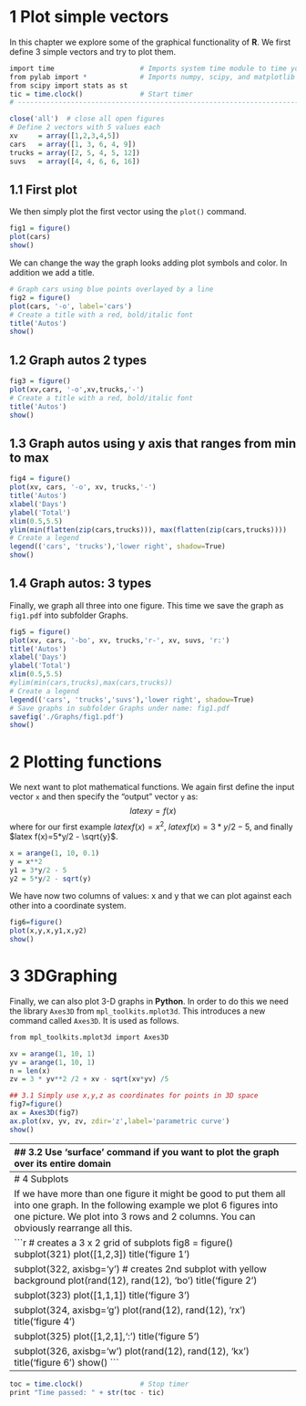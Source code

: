 # 1 Plot simple vectors

In this chapter we explore some of the graphical functionality of **R**. We first define 3 simple vectors and try to plot them.

```r
import time                     # Imports system time module to time your script
from pylab import *             # Imports numpy, scipy, and matplotlib etc.
from scipy import stats as st
tic = time.clock()              # Start timer
# -----------------------------------------------------------------------------

close('all')  # close all open figures
# Define 2 vectors with 5 values each
xv     = array([1,2,3,4,5])
cars   = array([1, 3, 6, 4, 9])
trucks = array([2, 5, 4, 5, 12])
suvs   = array([4, 4, 6, 6, 16])
```

## 1.1 First plot

We then simply plot the first vector using the ```plot()``` command.

```r
fig1 = figure()
plot(cars)
show()
```
We can change the way the graph looks adding plot symbols and color. In addition we add a title.

```r
# Graph cars using blue points overlayed by a line 
fig2 = figure()
plot(cars, '-o', label='cars')
# Create a title with a red, bold/italic font
title('Autos')
show()
```


## 1.2 Graph autos 2 types

```r
fig3 = figure()
plot(xv,cars, '-o',xv,trucks,'-')
# Create a title with a red, bold/italic font
title('Autos')
show()
```

## 1.3 Graph autos using y axis that ranges from min to max
```r
fig4 = figure()
plot(xv, cars, '-o', xv, trucks,'-')
title('Autos')   
xlabel('Days')
ylabel('Total')
xlim(0.5,5.5)
ylim(min(flatten(zip(cars,trucks))), max(flatten(zip(cars,trucks))))   
# Create a legend 
legend(('cars', 'trucks'),'lower right', shadow=True)
show()
```

## 1.4 Graph autos: 3 types

Finally, we graph all three into one figure.
This time we save the graph as ```fig1.pdf``` into subfolder Graphs.

```r
fig5 = figure()
plot(xv, cars, '-bo', xv, trucks,'r-', xv, suvs, 'r:')
title('Autos')   
xlabel('Days')
ylabel('Total')
xlim(0.5,5.5)
#ylim(min(cars,trucks),max(cars,trucks))   
# Create a legend 
legend(('cars', 'trucks','suvs'),'lower right', shadow=True)  
# Save graphs in subfolder Graphs under name: fig1.pdf
savefig('./Graphs/fig1.pdf')
show()
```

# 2 Plotting functions

We next want to plot mathematical functions. We again first define the input vector ```x``` and then specify the "output" vector ```y``` as: $$latex y = f(x)$$ where for our first example $latex f(x) = x^2$, $latex f(x)=3*y/2 - 5$, and finally $latex f(x)=5*y/2 - \sqrt{y}$.

```r
x = arange(1, 10, 0.1)
y = x**2
y1 = 3*y/2 - 5
y2 = 5*y/2 - sqrt(y)
```

We have now two columns of values: x and y that we can plot against each other into a coordinate system.

```r
fig6=figure()
plot(x,y,x,y1,x,y2)
show()
```

# 3 3DGraphing 

Finally, we can also plot 3-D graphs in **Python**. In order to do this we need the library ```Axes3D``` from ```mpl_toolkits.mplot3d```. This introduces a new command called ```Axes3D```. It is used as follows.

```r
from mpl_toolkits.mplot3d import Axes3D

xv = arange(1, 10, 1)
yv = arange(1, 10, 1)
n = len(x)
zv = 3 * yv**2 /2 + xv - sqrt(xv*yv) /5

## 3.1 Simply use x,y,z as coordinates for points in 3D space
fig7=figure()
ax = Axes3D(fig7)
ax.plot(xv, yv, zv, zdir='z',label='parametric curve')
show()
```

--------------------------------------------------------------------------------
## 3.2 Use 'surface' command if you want to plot the graph over its entire domain

```r
fig7b = figure()
ax = gca(projection='3d')
X = arange(1, 10, 1)
Y = arange(1, 10, 1)
X, Y = meshgrid(X, Y)
Z = 3.0 * Y**2.0 /2.0 + X - sqrt(X*Y) /5.0
surf = ax.plot_surface(X, Y, Z, rstride=1, cstride=1, cmap=cm.jet,
        linewidth=0, antialiased=False)
show()
```

--------------------------------------------------------------------------------
# 4 Subplots

If we have more than one figure it might be good to put them all into one graph. In the following example we plot 6 figures into one picture. We plot into 3 rows and 2 columns. You can obviously rearrange all this.

```r
# creates  a 3 x 2 grid of subplots
fig8 = figure()
subplot(321)   
plot([1,2,3])  
title('figure 1')

subplot(322, axisbg='y') # creates 2nd subplot with yellow background
plot(rand(12), rand(12), 'bo')
title('figure 2')

subplot(323)   
plot([1,1,1])  
title('figure 3')

subplot(324, axisbg='g') 
plot(rand(12), rand(12), 'rx')
title('figure 4')

subplot(325)   
plot([1,2,1],':')  
title('figure 5')

subplot(326, axisbg='w') 
plot(rand(12), rand(12), 'kx')
title('figure 6')
show()
```
-------------------------------------------------------------------------------
```r
toc = time.clock()              # Stop timer
print "Time passed: " + str(toc - tic)
```
